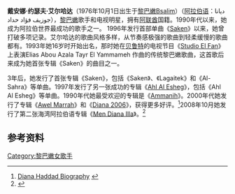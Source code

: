 '''戴安娜·约瑟夫·艾尔哈达'''（1976年10月1日出生于[[黎巴嫩|黎巴嫩]]Bsalim）（[[阿拉伯语|阿拉伯语]]：ديانا جوزيف فؤاد حداد），[[黎巴嫩|黎巴嫩]]歌手和电视明星，拥有[[阿联酋|阿联酋]]国籍。1990年代以来，她成为阿拉伯世界最成功的歌手之一。
1996年发行首部单曲《[[Saken|Saken]]》以来，她曾打破多项记录。艾尔哈达的歌曲风格多样，从节奏感极强的歌曲到轻柔缓慢的歌曲都有。1993年她16岁时开始出名，那时她在[[贝鲁特|贝鲁特]]的电视节目《[[Studio_El_Fan|Studio El Fan]]》上表演Elias Abou Azala Tayr El Yammameh 作曲的传统黎巴嫩歌曲，这首歌后来成为她首张专辑《Saken》的曲目之一。

3年后，她发行了首张专辑《Saken》，包括《Saken》、《Lagaitek》和《Al-Sahra》等单曲。1997年发行了另一张成功的专辑《[[Ahl_Al_Esheg|Ahl Al Esheg]]》，包括《Ahl Al Esheg》等单曲。1990年代她最受欢迎的专辑是《[[Ammanih|Ammanih]]》。2000年代她发行了专辑《[[Awel_Marrah|Awel Marrah]]》和《[[Diana_2006|Diana 2006]]》，获得更多好评。<ref name="biography">[http://www.nogomi.com/download.asp?visa=bio&id=67 Diana Haddad Biography] {{Wayback|url=http://www.nogomi.com/download.asp?visa=bio&id=67 |date=20070927224316 }}</ref>2008年10月她发行了第二张海湾阿拉伯语专辑《[[Men_Diana_Illa|Men Diana Illa]]》。<ref>{{Cite web |url=http://www.albawaba.com/en/entertainment/220626 |title=存档副本 |access-date=2011-02-09 |archive-date=2012-02-12 |archive-url=https://web.archive.org/web/20120212212530/http://www.albawaba.com/en/entertainment/220626 |dead-url=yes }}</ref>

==参考资料==
{{reflist}}
{{Authority control}}
[[Category:黎巴嫩女歌手|Category:黎巴嫩女歌手]]